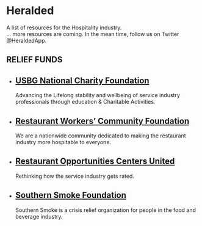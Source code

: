 

<Banner>

# Heralded

A list of resources for the Hospitality industry.
<br />
... more resources are coming. In the mean time, follow us on Twitter @HeraldedApp.
</Banner>


## RELIEF FUNDS

<Tiles>

-
  ## [USBG National Charity Foundation][]
  Advancing the Lifelong stability and wellbeing of service industry professionals through education & Charitable Activities.
-
  ## [Restaurant Workers’ Community Foundation][]
  We are a nationwide community dedicated to making the restaurant industry more hospitable to everyone.
-
  ## [Restaurant Opportunities Centers United][]
  Rethinking how the service industry gets rated.
-
  ## [Southern Smoke Foundation][]
  Southern Smoke is a crisis relief organization for people in the food and beverage industry.

[USBG National Charity Foundation]: https://www.usbgfoundation.org/
[Restaurant Workers’ Community Foundation]: https://www.restaurantworkerscf.org/
[Restaurant Opportunities Centers United]: https://rocunited.org/
[Southern Smoke Foundation]: https://southernsmoke.org/

</Tiles>
